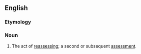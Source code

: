 ==English==

===Etymology===
{{prefix|en|re|assessment}}

===Noun===
{{en-noun|~}}

# The act of [[reassess]]ing; a second or subsequent [[assessment]].